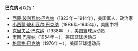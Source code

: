 '''巴克纳'''可以指：

*[[西蒙·玻利瓦尔·巴克纳|西蒙·玻利瓦尔·巴克纳]]（1823年－1914年），美国军人、政治家
*[[小西蒙·玻利瓦尔·巴克纳|小西蒙·玻利瓦尔·巴克纳]]（1886年-1945年），美国中将
*[[克里夫兰·巴克纳|克里夫兰·巴克纳]]（1938年－），美国篮球运动员
*[[奎因·巴克纳|奎因·巴克纳]]（1954年－），美国篮球运动员
*[[格雷格·巴克纳|格雷格·巴克纳]]（1976年－），美国篮球运动员

{{Disambig|Cat=三字人名消歧义}}